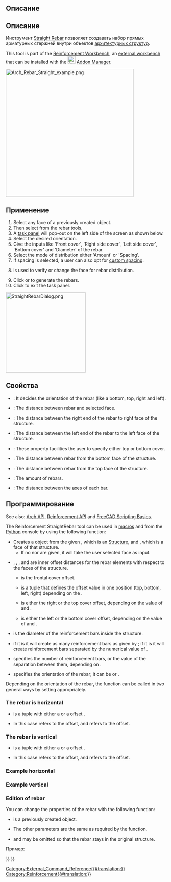 <languages/>

<div class="mw-translate-fuzzy">
{{Docnav/ru
|[[Arch_CompRebarStraight/ru|Инструменты армирования]]
|[[Arch_Rebar_UShape/ru|U-Образная арматура]]
|[[Arch_Workbench/ru|Архитектурный верстак "Arch"]]
|IconL=Arch_CompRebarStraight.png
|IconR=Arch_Rebar_UShape.png
|IconC=Workbench_Arch.svg
}}
</div>

<div class="mw-translate-fuzzy">
{{GuiCommand/ru
|Name/ru=Прямая арматура
|Name=Arch_Rebar_Straight
|MenuLocation=Arch → Rebar tools → Straight Rebar<br>3D/BIM → Reinforcement tools → Straight Rebar
|Workbenches=[[Arch_Workbench/ru|Arch]], [[BIM_Workbench/ru|BIM]]
|Version=0.17
|SeeAlso=[[Reinforcement_Workbench/ru|Reinforcement]], [[Arch_Rebar/ru|Арматура по эскизу]], [[Arch_Rebar_BOM/ru|Arch Rebar BOM]]
}}
</div>

<span id="Description"></span>
==Описание==

<div class="mw-translate-fuzzy">
==Описание==
Инструмент [[Arch Rebar Straight/ru|Straight Rebar]] позволяет создавать набор прямых арматурных стержней внутри объектов [[Arch Structure/ru|архитектурных структур]].
</div>

This tool is part of the [[Reinforcement_Workbench|Reinforcement Workbench]], an [[External_workbenches|external workbench]] that can be installed with the [[Image:Std_AddonMgr.svg|24px]] [[Std_AddonMgr|Addon Manager]].

[[Image:Arch_Rebar_Straight_example.png|400px]]
{{Caption|Two sets of straight reinforcement bars inside an [[Arch_Structure|Arch Structure]]}}

<span id="Usage"></span>
==Применение==

# Select any face of a previously created {{Button|[[Image:Arch_Structure.svg|16px]] [[Arch_Structure|Structure]]}} object.
# Then select  {{Button|[[Image:Reinforcement_StraightRebar.svg|16px]] [[Reinforcement_StraightRebar|Straight Rebar]]}} from the rebar tools.
# A [[Task_Panel|task panel]] will pop-out on the left side of the screen as shown below.
# Select the desired orientation.
# Give the inputs like 'Front cover', 'Right side cover', 'Left side cover', 'Bottom cover' and 'Diameter' of the rebar.
# Select the mode of distribution either 'Amount' or 'Spacing'.
# If spacing is selected, a user can also opt for [[Reinforcement_Custom_Spacing|custom spacing]].
# {{Button|Pick Selected Face}} is used to verify or change the face for rebar distribution.
# Click {{Button|OK}} or {{Button|Apply}} to generate the rebars.
# Click {{Button|Cancel}} to exit the task panel.

[[Image:StraightRebarDialog.png|250px]]
{{Caption|Task panel for the tool}}

<span id="Properties"></span>
==Свойства==

* {{PropertyData|Orientation}}: It decides the orientation of the rebar (like a bottom, top, right and left).
* {{PropertyData|Front Cover}}: The distance between rebar and selected face.
* {{PropertyData|Right Cover}}: The distance between the right end of the rebar to right face of the structure.
* {{PropertyData|Left Cover}}: The distance between the left end of the rebar to the left face of the structure.
* {{PropertyData|Cover along}}: These property facilities the user to specify either top or bottom cover.
* {{PropertyData|Bottom Cover}}: The distance between rebar from the bottom face of the structure.
* {{PropertyData|Top Cover}}: The distance between rebar from the top face of the structure.
* {{PropertyData|Amount}}: The amount of rebars.
* {{PropertyData|Spacing}}: The distance between the axes of each bar.

<span id="Scripting"></span>
==Программирование==

See also: [[Arch_API|Arch API]], [[Reinforcement_API|Reinforcement API]] and [[FreeCAD_Scripting_Basics|FreeCAD Scripting Basics]].

The Reinforcement StraightRebar tool can be used in [[Macros|macros]] and from the [[Python|Python]] console by using the following function:

{{Code|code=
Rebar = makeStraightRebar(f_cover, coverAlong, rt_cover, lb_cover,
                          diameter, amount_spacing_check, amount_spacing_value, orientation="Horizontal",
                          structure=None, facename=None)
}}

* Creates a {{incode|Rebar}} object from the given {{incode|structure}}, which is an [[Arch_Structure|Structure]], and {{incode|facename}}, which is a face of that structure.
** If no {{incode|structure}} nor {{incode|facename}} are given, it will take the user selected face as input.
* {{incode|f_cover}}, {{incode|coverAlong}}, {{incode|rt_cover}}, and {{incode|lb_cover}} are inner offset distances for the rebar elements with respect to the faces of the structure.
** {{incode|f_cover}} is the frontal cover offset.
** {{incode|coverAlong}} is a tuple {{incode|(position, value)}} that defines the offset value in one position (top, bottom, left, right) depending on the {{incode|orientation}}.
** {{incode|rt_cover}} is either the right or the top cover offset, depending on the value of {{incode|coverAlong}} and {{incode|orientation}}.
** {{incode|lb_cover}} is either the left or the bottom cover offset, depending on the value of {{incode|coverAlong}} and {{incode|orientation}}.
* {{incode|diameter}} is the diameter of the reinforcement bars inside the structure.
* {{incode|amount_spacing_check}} if it is {{incode|True}} it will create as many reinforcement bars as given by {{incode|amount_spacing_value}}; if it is {{incode|False}} it will create reinforcement bars separated by the numerical value of {{incode|amount_spacing_value}}.
* {{incode|amount_spacing_value}} specifies the number of reinforcement bars, or the value of the separation between them, depending on {{incode|amount_spacing_check}}.
* {{incode|orientation}} specifies the orientation of the rebar; it can be {{incode|"Horizontal"}} or {{incode|"Vertical"}}.

Depending on the orientation of the rebar, the function can be called in two general ways by setting {{incode|coverAlong}} appropriately.

=== The rebar is horizontal ===

{{Code|code=
Rebar = makeStraightRebar(f_cover, ("Top Side", value), right_cover, left_cover, ...)
Rebar = makeStraightRebar(f_cover, ("Bottom Side", value), right_cover, left_cover, ...)
}}

* {{incode|coverAlong}} is a tuple with either a {{incode|"Top Side"}} or a {{incode|"Bottom Side"}} offset {{incode|value}}.
* In this case {{incode|rt_cover}} refers to the {{incode|right_cover}} offset, and {{incode|lb_cover}} refers to the {{incode|left_cover}} offset.

=== The rebar is vertical ===

{{Code|code=
Rebar = makeStraightRebar(f_cover, ("Left Side", value), top_cover, bottom_cover, ...)
Rebar = makeStraightRebar(f_cover, ("Right Side", value), top_cover, bottom_cover, ...)
}}

* {{incode|coverAlong}} is a tuple with either a {{incode|"Left Side"}} or a {{incode|"Right Side"}} offset {{incode|value}}.
* In this case {{incode|rt_cover}} refers to the {{incode|top_cover}} offset, and {{incode|lb_cover}} refers to the {{incode|bottom_cover}} offset.

=== Example horizontal ===

{{Code|code=
import Arch, Draft, StraightRebar

Structure = Arch.makeStructure(length=1000, width=1000, height=400)
Structure.ViewObject.Transparency = 80
FreeCAD.ActiveDocument.recompute()

Rebar = StraightRebar.makeStraightRebar(50, ("Bottom Side", 20), 100, 100,
                                        12, True, 5, "Horizontal", Structure, "Face4")
Rebar.ViewObject.ShapeColor = (0.9, 0.0, 0.0)

Rebar2 = StraightRebar.makeStraightRebar(50, ("Bottom Side", 50), 100, 100,
                                         12, True, 5, "Horizontal", Structure, "Face6")
Rebar2.ViewObject.ShapeColor = (0.0, 0.0, 0.9)
}}

===Example vertical ===

{{Code|code=
import Arch, Draft, StraightRebar

Structure2 = Arch.makeStructure(length=1000, width=1000, height=400)
Structure2.ViewObject.Transparency = 80
Draft.move(Structure2, FreeCAD.Vector(1500, 0, 0))
FreeCAD.ActiveDocument.recompute()

Rebar3 = StraightRebar.makeStraightRebar(50, ("Left Side", 20), 100, 100,
                                         12, True, 5, "Vertical", Structure2, "Face4")
Rebar3.ViewObject.ShapeColor = (0.9, 0.5, 0.0)

Rebar4 = StraightRebar.makeStraightRebar(50, ("Left Side", 50), 100, 100,
                                         12, True, 5, "Vertical", Structure2, "Face6")
Rebar4.ViewObject.ShapeColor = (0.0, 0.5, 0.5)
}}

=== Edition of rebar ===

You can change the properties of the rebar with the following function:

{{Code|code=
editStraightRebar(Rebar, f_cover, coverAlong, rt_cover, lb_cover,
                  diameter, amount_spacing_check, amount_spacing_value, orientation,
                  structure=None, facename=None)
}}

* {{incode|Rebar}} is a previously created {{incode|StraightRebar}} object.
* The other parameters are the same as required by the {{incode|makeStraightRebar()}} function.
* {{incode|structure}} and {{incode|facename}} may be omitted so that the rebar stays in the original structure.

Пример:

{{Code|code=
import StraightRebar

StraightRebar.editStraightRebar(Rebar, 50, ("Top Side", 20), 100, 100,
                                24, True, 7, "Horizontal")

StraightRebar.editStraightRebar(Rebar2, 50, ("Top Side", 50), 100, 100,
                                24, True, 7, "Horizontal")

StraightRebar.editStraightRebar(Rebar3, 50, ("Right Side", 20), 100, 100,
                                24, True, 7, "Vertical")

StraightRebar.editStraightRebar(Rebar4, 50, ("Right Side", 50), 100, 100,
                                24, True, 7, "Vertical")
}}


<div class="mw-translate-fuzzy">
{{Docnav/ru
|[[Arch_CompRebarStraight/ru|Инструменты армирования]]
|[[Arch_Rebar_UShape/ru|U-Образная арматура]]
|[[Arch_Workbench/ru|Архитектурный верстак "Arch"]]
|IconL=Arch_CompRebarStraight.png
|IconR=Arch_Rebar_UShape.png
|IconC=Workbench_Arch.svg
}}
</div>

[[Category:External_Command_Reference{{#translation:}}]]
[[Category:Reinforcement{{#translation:}}]]
{{BIM_Tools_navi{{#translation:}}}}
{{Userdocnavi{{#translation:}}}}